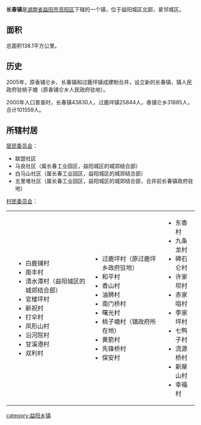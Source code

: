'''长春镇'''是[[湖南省|湖南省]][[益阳市|益阳市]][[资阳区|资阳区]]下辖的一个镇，位于益阳城区北部，紧邻城区。

== 面积 ==
总面积138.1平方公里。

== 历史 ==
2005年，原香铺仑乡、长春镇和过鹿坪镇成建制合并，设立新的长春镇，镇人民政府驻桃子塘（原香铺仑乡人民政府驻地）。

2000年人口普查时，长春镇43830人，过鹿坪镇25844人，香铺仑乡31885人，合计101559人。

== 所辖村居 ==
;[[居民委员会|居民委员会]]：
*联盟社区
*马良社区（属长春工业园区，益阳城区的城郊结合部）
*白马山社区（属长春工业园区，益阳城区的城郊结合部）
*五里堆社区（属长春工业园区，益阳城区的城郊结合部，合并前长春镇政府驻地）
;[[村民委员会|村民委员会]]：
{|
|
|valign=top|
*白鹿铺村
*南丰村
*清水潭村（益阳城区的城郊结合部）
*官楼坪村
*新祝村
*打伞村
*凤形山村
*沿河院村
*甘溪港村
*双利村
|valign=top|
*过鹿坪村（原过鹿坪乡政府驻地）
*和平村
*香山村
*油狮村
*南门桥村
*曙光村
*桃子塘村（镇政府所在地）
*黄箭村
*先锋桥村
*保安村
|valign=top|
*东香村
*九条龙村
*碑石仑村
*许家坝村
*赤家咀村
*李家坪村
*七鸭子村
*流源桥村
*新屋山村
*幸福村
|}

{{益阳市资阳区行政区划}}

[[category:益阳乡镇|category:益阳乡镇]]